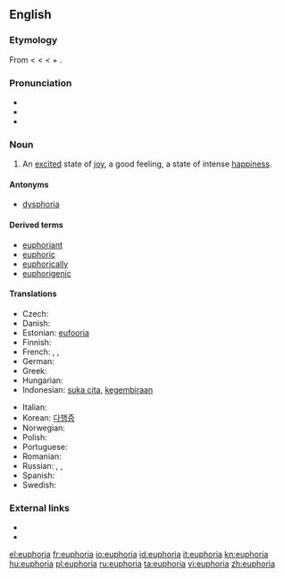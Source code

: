 {{was wotd|2010|July|12}}
==English==
{{wikipedia}}

===Etymology===
From {{etyl|NL.}} < {{etyl|grc}} {{term|εὐφορία|tr=euphoria|lang=grc}} < {{term|lang=grc|εὔφορος||bearing well}} < {{term|εὖ|lang=grc|tr=eu||well}} + {{term|lang=grc|φέρειν||to bear}}.

===Pronunciation===
* {{IPA|/juːˈfɔːɹiə/}}
* {{audio|en-us-euphoria.ogg|Audio (US)}}
* {{rhymes|ɔːriə}}

===Noun===
{{en-noun}}

# An [[excited]] state of [[joy]], a good feeling, a state of intense [[happiness]].

====Antonyms====
* [[dysphoria]]

====Derived terms====
* [[euphoriant]]
* [[euphoric]]
* [[euphorically]]
* [[euphorigenic]]

====Translations====
{{trans-top|an excited state of joy}}
* Czech: {{t-|cs|euforie|f}}
* Danish: {{t+|da|eufori}}
* Estonian: [[eufooria]]
* Finnish: {{t+|fi|euforia}}
* French: {{t+|fr|euphorie}}, {{t+|fr|pêche}}, {{t+|fr|frite}}
* German: {{t+|de|Euphorie}}
* Greek: {{t+|el|ευφορία|f|tr=eforía}}
* Hungarian: {{t+|hu|eufória}}
* Indonesian: [[suka cita]], [[gembira|kegembiraan]]
{{trans-mid}}
* Italian: {{t-|it|euforia}}
* Korean: [[다행증]]
* Norwegian: {{t-|no|eufori|m}}
* Polish: {{t-|pl|euforia|f}}
* Portuguese: {{t+|pt|euforia|f}}
* Romanian: {{t+|ro|euforie|f}}
* Russian: {{t+|ru|эйфория|f}}, {{t|ru|радостное настроение}}, {{t|ru|приподнятое состояние}}
* Spanish: {{t-|es|euforia}}
* Swedish: {{t+|sv|eufori}}
{{trans-bottom}}

===External links===
* {{R:Century 1911}}
* {{R:OneLook}}

[[el:euphoria]]
[[fr:euphoria]]
[[io:euphoria]]
[[id:euphoria]]
[[it:euphoria]]
[[kn:euphoria]]
[[hu:euphoria]]
[[pl:euphoria]]
[[ru:euphoria]]
[[ta:euphoria]]
[[vi:euphoria]]
[[zh:euphoria]]